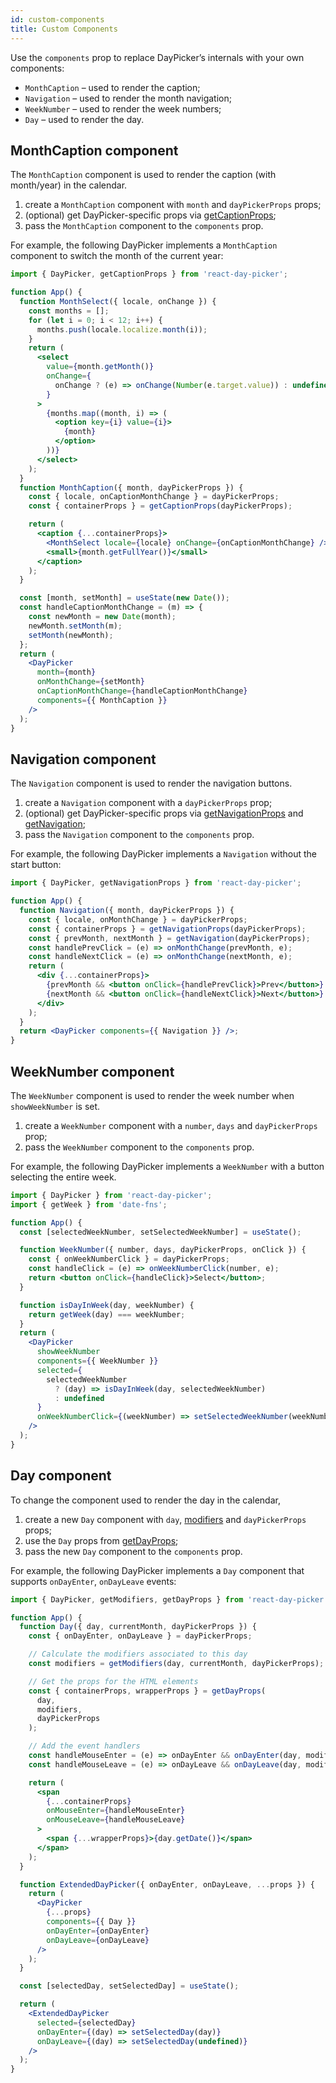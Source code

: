 ```yaml
---
id: custom-components
title: Custom Components
---
```


Use the `components` prop to replace DayPicker’s internals with your own
components:

- `MonthCaption` – used to render the caption;
- `Navigation` – used to render the month navigation;
- `WeekNumber` – used to render the week numbers;
- `Day` – used to render the day.

## MonthCaption component

The `MonthCaption` component is used to render the caption (with month/year) in the calendar.

1. create a `MonthCaption` component with `month` and `dayPickerProps` props;
2. (optional) get DayPicker-specific props via [getCaptionProps](/api/functions/getcaptionprops);
3. pass the `MonthCaption` component to the `components` prop.

For example, the following DayPicker implements a `MonthCaption` component to switch the month of the current year:

```jsx showOutput open=no
import { DayPicker, getCaptionProps } from 'react-day-picker';

function App() {
  function MonthSelect({ locale, onChange }) {
    const months = [];
    for (let i = 0; i < 12; i++) {
      months.push(locale.localize.month(i));
    }
    return (
      <select
        value={month.getMonth()}
        onChange={
          onChange ? (e) => onChange(Number(e.target.value)) : undefined
        }
      >
        {months.map((month, i) => (
          <option key={i} value={i}>
            {month}
          </option>
        ))}
      </select>
    );
  }
  function MonthCaption({ month, dayPickerProps }) {
    const { locale, onCaptionMonthChange } = dayPickerProps;
    const { containerProps } = getCaptionProps(dayPickerProps);

    return (
      <caption {...containerProps}>
        <MonthSelect locale={locale} onChange={onCaptionMonthChange} />{' '}
        <small>{month.getFullYear()}</small>
      </caption>
    );
  }

  const [month, setMonth] = useState(new Date());
  const handleCaptionMonthChange = (m) => {
    const newMonth = new Date(month);
    newMonth.setMonth(m);
    setMonth(newMonth);
  };
  return (
    <DayPicker
      month={month}
      onMonthChange={setMonth}
      onCaptionMonthChange={handleCaptionMonthChange}
      components={{ MonthCaption }}
    />
  );
}
```

## Navigation component

The `Navigation` component is used to render the navigation buttons.

1. create a `Navigation` component with a `dayPickerProps` prop;
2. (optional) get DayPicker-specific props via [getNavigationProps](/api/functions/getnavigationprops) and [getNavigation](/api/functions/getnavigation);
3. pass the `Navigation` component to the `components` prop.

For example, the following DayPicker implements a `Navigation` without the start button:

```jsx showOutput open=no
import { DayPicker, getNavigationProps } from 'react-day-picker';

function App() {
  function Navigation({ month, dayPickerProps }) {
    const { locale, onMonthChange } = dayPickerProps;
    const { containerProps } = getNavigationProps(dayPickerProps);
    const { prevMonth, nextMonth } = getNavigation(dayPickerProps);
    const handlePrevClick = (e) => onMonthChange(prevMonth, e);
    const handleNextClick = (e) => onMonthChange(nextMonth, e);
    return (
      <div {...containerProps}>
        {prevMonth && <button onClick={handlePrevClick}>Prev</button>}
        {nextMonth && <button onClick={handleNextClick}>Next</button>}
      </div>
    );
  }
  return <DayPicker components={{ Navigation }} />;
}
```

## WeekNumber component

The `WeekNumber` component is used to render the week number when `showWeekNumber` is set.

1. create a `WeekNumber` component with a `number`, `days` and `dayPickerProps` prop;
2. pass the `WeekNumber` component to the `components` prop.

For example, the following DayPicker implements a `WeekNumber` with a button selecting the entire week.

```jsx showOutput open=no
import { DayPicker } from 'react-day-picker';
import { getWeek } from 'date-fns';

function App() {
  const [selectedWeekNumber, setSelectedWeekNumber] = useState();

  function WeekNumber({ number, days, dayPickerProps, onClick }) {
    const { onWeekNumberClick } = dayPickerProps;
    const handleClick = (e) => onWeekNumberClick(number, e);
    return <button onClick={handleClick}>Select</button>;
  }

  function isDayInWeek(day, weekNumber) {
    return getWeek(day) === weekNumber;
  }
  return (
    <DayPicker
      showWeekNumber
      components={{ WeekNumber }}
      selected={
        selectedWeekNumber
          ? (day) => isDayInWeek(day, selectedWeekNumber)
          : undefined
      }
      onWeekNumberClick={(weekNumber) => setSelectedWeekNumber(weekNumber)}
    />
  );
}
```

## Day component

To change the component used to render the day in the calendar,

1. create a new `Day` component with `day`, [modifiers](/basics/modifiers) and
   `dayPickerProps` props;
2. use the `Day` props from [getDayProps](/api/functions/getdayprops);
3. pass the new `Day` component to the `components` prop.

For example, the following DayPicker implements a `Day` component that supports
`onDayEnter`, `onDayLeave` events:

```jsx showOutput open=no
import { DayPicker, getModifiers, getDayProps } from 'react-day-picker';

function App() {
  function Day({ day, currentMonth, dayPickerProps }) {
    const { onDayEnter, onDayLeave } = dayPickerProps;

    // Calculate the modifiers associated to this day
    const modifiers = getModifiers(day, currentMonth, dayPickerProps);

    // Get the props for the HTML elements
    const { containerProps, wrapperProps } = getDayProps(
      day,
      modifiers,
      dayPickerProps
    );

    // Add the event handlers
    const handleMouseEnter = (e) => onDayEnter && onDayEnter(day, modifiers, e);
    const handleMouseLeave = (e) => onDayLeave && onDayLeave(day, modifiers, e);

    return (
      <span
        {...containerProps}
        onMouseEnter={handleMouseEnter}
        onMouseLeave={handleMouseLeave}
      >
        <span {...wrapperProps}>{day.getDate()}</span>
      </span>
    );
  }

  function ExtendedDayPicker({ onDayEnter, onDayLeave, ...props }) {
    return (
      <DayPicker
        {...props}
        components={{ Day }}
        onDayEnter={onDayEnter}
        onDayLeave={onDayLeave}
      />
    );
  }

  const [selectedDay, setSelectedDay] = useState();

  return (
    <ExtendedDayPicker
      selected={selectedDay}
      onDayEnter={(day) => setSelectedDay(day)}
      onDayLeave={(day) => setSelectedDay(undefined)}
    />
  );
}
```
